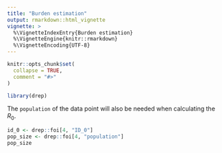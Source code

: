 ```yaml
---
title: "Burden estimation"
output: rmarkdown::html_vignette
vignette: >
  %\VignetteIndexEntry{Burden estimation}
  %\VignetteEngine{knitr::rmarkdown}
  %\VignetteEncoding{UTF-8}
---
```


```r
knitr::opts_chunk$set(
  collapse = TRUE,
  comment = "#>"
)
```

```r
library(drep)
```

The `population` of the data point will also be needed when calculating the $R_0$.

```r
id_0 <- drep::foi[4, "ID_0"]
pop_size <- drep::foi[4, "population"]
pop_size
```

